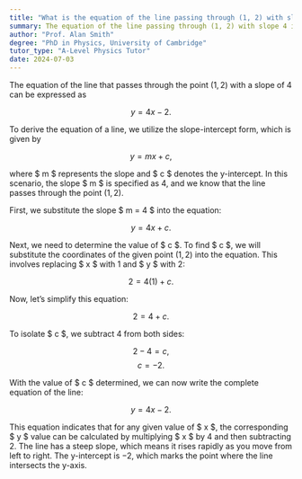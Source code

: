 ```yaml
---
title: "What is the equation of the line passing through (1, 2) with slope 4?"
summary: The equation of the line passing through (1, 2) with slope 4 is $ y = 4x - 2 $.
author: "Prof. Alan Smith"
degree: "PhD in Physics, University of Cambridge"
tutor_type: "A-Level Physics Tutor"
date: 2024-07-03
---
```


The equation of the line that passes through the point $(1, 2)$ with a slope of $4$ can be expressed as 

$$ y = 4x - 2. $$

To derive the equation of a line, we utilize the slope-intercept form, which is given by 

$$ y = mx + c, $$ 

where $ m $ represents the slope and $ c $ denotes the y-intercept. In this scenario, the slope $ m $ is specified as $4$, and we know that the line passes through the point $(1, 2)$.

First, we substitute the slope $ m = 4 $ into the equation:

$$ y = 4x + c. $$

Next, we need to determine the value of $ c $. To find $ c $, we will substitute the coordinates of the given point $(1, 2)$ into the equation. This involves replacing $ x $ with $1$ and $ y $ with $2$:

$$ 2 = 4(1) + c. $$

Now, let’s simplify this equation:

$$ 2 = 4 + c. $$

To isolate $ c $, we subtract $4$ from both sides:

$$ 2 - 4 = c, $$
$$ c = -2. $$

With the value of $ c $ determined, we can now write the complete equation of the line:

$$ y = 4x - 2. $$

This equation indicates that for any given value of $ x $, the corresponding $ y $ value can be calculated by multiplying $ x $ by $4$ and then subtracting $2$. The line has a steep slope, which means it rises rapidly as you move from left to right. The y-intercept is $-2$, which marks the point where the line intersects the y-axis.
    